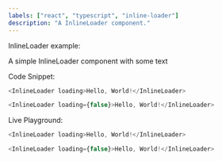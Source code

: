 ```yaml
---
labels: ["react", "typescript", "inline-loader"]
description: "A InlineLoader component."
---
```



InlineLoader example:

A simple InlineLoader component with some text

Code Snippet:

```js
<InlineLoader loading>Hello, World!</InlineLoader>
```

```js
<InlineLoader loading={false}>Hello, World!</InlineLoader>
```

Live Playground:

```js live
<InlineLoader loading>Hello, World!</InlineLoader>
```

```js live
<InlineLoader loading={false}>Hello, World!</InlineLoader>
```
